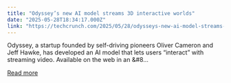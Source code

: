 ```yaml
---
title: "Odyssey’s new AI model streams 3D interactive worlds"
date: "2025-05-28T18:34:17.000Z"
link: "https://techcrunch.com/2025/05/28/odysseys-new-ai-model-streams-3d-interactive-worlds/"
---
```


Odyssey, a startup founded by self-driving pioneers Oliver Cameron and Jeff Hawke, has developed an AI model that lets users &#8220;interact&#8221; with streaming video. Available on the web in an &#8...

[Read more](https://techcrunch.com/2025/05/28/odysseys-new-ai-model-streams-3d-interactive-worlds/)
